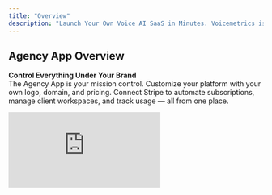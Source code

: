 ```yaml
---
title: "Overview"
description: "Launch Your Own Voice AI SaaS in Minutes. Voicemetrics is your turnkey solution for launching white-labeled AI voice automation services. In this quick walkthrough, you’ll see how easy it is to build, brand, and launch your own AI voice platform — no coding or tech setup required. Learn how to onboard clients, automate voice interactions, and grow your recurring revenue from day one."
---
```


## **Agency App Overview**

**Control Everything Under Your Brand**\
The Agency App is your mission control. Customize your platform with your own logo, domain, and pricing. Connect Stripe to automate subscriptions, manage client workspaces, and track usage — all from one place.

<iframe src="https://www.guidejar.com/embed/8d423872-ebee-4597-9713-1c6f2793600a?type=1&controls=on" style={{ position:"absolute",top:0,left:0,width:"100%",height:560,border:"none" }} allowFullScreen frameBorder="0" />

## **Client App Overview**

**Empower Clients with AI-Powered Voice Tools**\
The Client App gives your customers everything they need — lead capture, appointment scheduling, cold outreach, and more — powered by intelligent voice agents. It’s easy to use, 100% branded, and ready to deliver results from day one.

## **Client App Overview**

**Empower Clients with AI-Powered Voice Tools**\
The Client App gives your customers everything they need — lead capture, appointment scheduling, cold outreach, and more — powered by intelligent voice agents. It’s easy to use, 100% branded, and ready to deliver results from day one.

<iframe src="https://www.guidejar.com/embed/355d8b34-f161-41c0-8d10-02885871223d?type=1&controls=on" style={{ position:"absolute",top:0,left:0,width:"100%",height:560,border:"none" }} allowFullScreen frameBorder="0" />